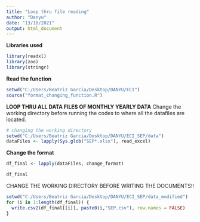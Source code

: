 ---
title: "Loop thru file reading"
author: "Danyu"
date: "13/10/2021"
output: html_document
---

**Libraries used**
```{r}
library(readxl)
library(zoo)
library(stringr)
```

**Read the function**
```{r}
setwd("C:/Users/Beatriz Garcia/Desktop/DANYU/ECI") 
source("format_changing_function.R")
```

**LOOP THRU ALL DATA FILES OF MONTHLY YEARLY DATA**
Change the working directory before running the codes to where all the datafiles are located. 
```{r}
# changing the working directory
setwd("C:/Users/Beatriz Garcia/Desktop/DANYU/ECI_SEP/data") 
dataFiles <- lapply(Sys.glob("SEP*.xlsx"), read_excel)
```

**Change the format**
```{r}
df_final <- lapply(dataFiles, change_format)
```

```{r}
df_final
```

CHANGE THE WORKING DIRECTORY BEFORE WRITING THE DOCUMENTS!!
```{r}
setwd("C:/Users/Beatriz Garcia/Desktop/DANYU/ECI_SEP/data_modified")
for (i in 1:length(df_final)) {
  write.csv2(df_final[[i]], paste0(i,"SEP.csv"), row.names = FALSE)
}
```


